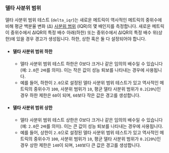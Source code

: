 ### 델타 사분위 범위

델타 사분위 범위 테스트 (`delta_iqr`)는 새로운 메트릭이 역사적인 메트릭의 중위수에 비해 평균 백분율 변화 (Δ) [사분위 범위](https://en.wikipedia.org/wiki/Interquartile_range) (IQR)의 몇 배인지를 측정합니다. 새로운 메트릭이 중위수에서 ΔIQR의 특정 배수 아래(하한) 또는 중위수에서 ΔIQR의 특정 배수 위(상한)에 있을 경우 경고가 생성됩니다. 하한, 상한 혹은 둘 다 설정되어야 합니다.

- #### 델타 사분위 범위 하한
  - 델타 사분위 범위 테스트 하한은 0보다 크거나 같은 임의의 배수일 수 있습니다 (예: `2.0`은 `2배`를 의미). 이는 작은 값이 성능 퇴보를 나타내는 경우에 사용됩니다.
  - 예를 들어, 하한이 `2.0`으로 설정된 델타 사분위 범위 테스트가 있고 역사적인 메트릭의 중위수가 `100`, 사분위 범위가 `10`, 평균 델타 사분위 범위가 `0.2`(`20%`)인 경우 하한 제한은 `60`이 되며, `60`보다 작은 값은 경고를 생성합니다.
- #### 델타 사분위 범위 상한
  - 델타 사분위 범위 테스트 상한은 0보다 크거나 같은 임의의 배수일 수 있습니다 (예: `2.0`은 `2배`를 의미). 이는 큰 값이 성능 퇴보를 나타내는 경우에 사용됩니다.
  - 예를 들어, 상한이 `2.0`으로 설정된 델타 사분위 범위 테스트가 있고 역사적인 메트릭의 중위수가 `100`, 사분위 범위가 `10`, 평균 델타 사분위 범위가 `0.2`(`20%`)인 경우 상한 제한은 `140`이 되며, `140`보다 큰 값은 경고를 생성합니다.